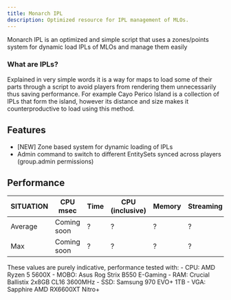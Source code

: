---
title: Monarch IPL
description: Optimized resource for IPL management of MLOs.
---

Monarch IPL is an optimized and simple script that uses a zones/points system for dynamic load IPLs of MLOs and manage them easily

### What are IPLs?
Explained in very simple words it is a way for maps to load some of their parts through a script to avoid players from rendering them unnecessarily thus saving performance. For example Cayo Perico Island is a collection of IPLs that form the island, however its distance and size makes it counterproductive to load using this method.

<GithubInfo 
  owner="Monarch-Development" 
  repo="mnr_ipl" 
  className="border border-purple-600 rounded-md p-4 bg-gradient-to-r from-purple-600 to-black no-underline"
/>

## Features
- [NEW] Zone based system for dynamic loading of IPLs
- Admin command to switch to different EntitySets synced across players (group.admin permissions)

## Performance

| **SITUATION**  | **CPU msec** | **Time** | **CPU (inclusive)** | **Memory**  | **Streaming** |
| -------------- | ------------ | -------- | ------------------- | ----------- | ------------- |
| Average        | Coming soon  | ?        | ?                   | ?           | ?             |
| Max            | Coming soon  | ?        | ?                   | ?           | ?             |

<Callout title="ATTENTION" type="warn">
  These values are purely indicative, performance tested with:
  - CPU: AMD Ryzen 5 5600X
  - MOBO: Asus Rog Strix B550 E-Gaming
  - RAM: Crucial Ballistix 2x8GB CL16 3600MHz
  - SSD: Samsung 970 EVO+ 1TB
  - VGA: Sapphire AMD RX6600XT Nitro+
</Callout>